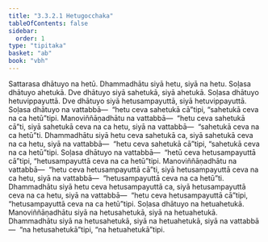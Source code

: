 ```yaml
---
title: "3.3.2.1 Hetugocchaka"
tableOfContents: false
sidebar:
  order: 1
type: "tipitaka"
basket: "ab"
book: "vbh"
---
```



<DynamicBreadcrumb />

<Division number="188" book="vbh">

<Paragraph number="693" book="vbh">
Sattarasa dhātuyo na hetū. Dhammadhātu siyā hetu, siyā na hetu. Soḷasa dhātuyo ahetukā. Dve dhātuyo siyā sahetukā, siyā ahetukā. Soḷasa dhātuyo hetuvippayuttā. Dve dhātuyo siyā hetusampayuttā, siyā hetuvippayuttā. Soḷasa dhātuyo na vattabbā—  “hetu ceva sahetukā cā”tipi, “sahetukā ceva na ca hetū”tipi. Manoviññāṇadhātu na vattabbā—  “hetu ceva sahetukā cā”ti, siyā sahetukā ceva na ca hetu, siyā na vattabbā—  “sahetukā ceva na ca hetū”ti. Dhammadhātu siyā hetu ceva sahetukā ca, siyā sahetukā ceva na ca hetu, siyā na vattabbā—  “hetu ceva sahetukā cā”tipi, “sahetukā ceva na ca hetū”tipi. Soḷasa dhātuyo na vattabbā—  “hetū ceva hetusampayuttā cā”tipi, “hetusampayuttā ceva na ca hetū”tipi. Manoviññāṇadhātu na vattabbā—  “hetu ceva hetusampayuttā cā”ti, siyā hetusampayuttā ceva na ca hetu, siyā na vattabbā—  “hetusampayuttā ceva na ca hetū”ti. Dhammadhātu siyā hetu ceva hetusampayuttā ca, siyā hetusampayuttā ceva na ca hetu, siyā na vattabbā—  “hetu ceva hetusampayuttā cā”tipi, “hetusampayuttā ceva na ca hetū”tipi. Soḷasa dhātuyo na hetuahetukā. Manoviññāṇadhātu siyā na hetusahetukā, siyā na hetuahetukā. Dhammadhātu siyā na hetusahetukā, siyā na hetuahetukā, siyā na vattabbā—  “na hetusahetukā”tipi, “na hetuahetukā”tipi.
</Paragraph>
</Division>
